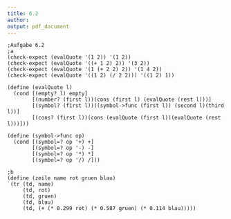 ```yaml
---
title: 6.2
author:
output: pdf_document
---
```

```
;Aufgabe 6.2
;a
(check-expect (evalQuote '(1 2)) '(1 2))
(check-expect (evalQuote '((+ 1 2) 2)) '(3 2))
(check-expect (evalQuote '(1 (+ 2 2) 2)) '(1 4 2))
(check-expect (evalQuote '((1 2) (/ 2 2))) '((1 2) 1))

(define (evalQuote l)
  (cond [(empty? l) empty]
        [(number? (first l))(cons (first l) (evalQuote (rest l)))]
        [(symbol? (first l))((symbol->func (first l)) (second l)(third l))]
        [(cons? (first l))(cons (evalQuote (first l))(evalQuote (rest l)))]))

(define (symbol->func op)
  (cond [(symbol=? op '+) +]
        [(symbol=? op '-) -]
        [(symbol=? op '*) *]
        [(symbol=? op '/) /]))

;b
(define (zeile name rot gruen blau)
`(tr (td, name)
     (td, rot)
     (td, gruen)
     (td, blau)
     (td, (+ (* 0.299 rot) (* 0.587 gruen) (* 0.114 blau)))))
```
